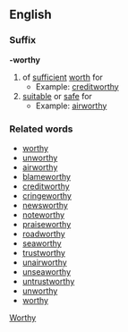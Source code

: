 ==English==
===Suffix===
[[Category:English suffixes|Worthy]]
'''-worthy'''
# of [[sufficient]] [[worth]] for
#*Example: [[creditworthy]]
# [[suitable]] or [[safe]] for
#*Example: [[airworthy]]

===Related words===
*[[worthy]]
*[[unworthy]]
*[[airworthy]]
*[[blameworthy]]
*[[creditworthy]]
*[[cringeworthy]]
*[[newsworthy]]
*[[noteworthy]]
*[[praiseworthy]]
*[[roadworthy]]
*[[seaworthy]]
*[[trustworthy]]
*[[unairworthy]]
*[[unseaworthy]]
*[[untrustworthy]]
*[[unworthy]]
*[[worthy]]
